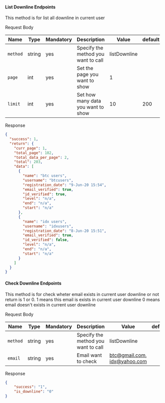 #### List Downline Endpoints
This method is for list all downline in current user

Request Body

| Name | Type | Mandatory | Description | Value | default |
|-|-|-|-|-|-|
|`method`| string |yes|Specify the method you want to call |listDownline||
|`page`| int |yes|Set the page you want to show |1||
|`limit`| int |yes|Set how many data you want to show |10|200|

Response
```json
{
  "success": 1,
  "return": {
    "curr_page": 1,
    "total_page": 102,
    "total_data_per_page": 2,
    "total": 203,
    "data": [
      {
        "name": "btc users",
        "username": "btcusers",
        "registration_date": "9-Jun-20 15:54",
        "email_verified": true,
        "id_verified": true,
        "level": "n/a",
        "end": "n/a",
        "start": "n/a"
      },
      {
        "name": "idx users",
        "username": "idxusers",
        "registration_date": "8-Jun-20 15:51",
        "email_verified": true,
        "id_verified": false,
        "level": "n/a",
        "end": "n/a",
        "start": "n/a"
      }
    ]
  }
}
```

#### Check Downline Endpoints
This method is for check wheter email exists in current user downline or not 
return is 1 or 0.
1 means this email is exists in current user downline
0 means email doesn't exists in current user downline

Request Body

| Name | Type | Mandatory | Description | Value | default |
|-|-|-|-|-|-|
|`method`| string |yes|Specify the method you want to call |listDownline||
|`email`|string|yes|Email want to check|btc@gmail.com, idx@yahoo.com||

Response
```json
{
    "success": "1",
    "is_downline": "0"
}
```
